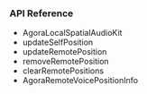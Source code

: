 <PlatformWrapper platform="macos">

### API Reference

- <Link to="{{Global.API_REF_MACOS_ROOT}}/class_ilocalspatialaudioengine.html">AgoraLocalSpatialAudioKit</Link>

- <Link to="{{Global.API_REF_MACOS_ROOT}}/class_ibasespatialaudioengine.html#api_ibasespatialaudioengine_updateselfposition">updateSelfPosition</Link>

- <Link to="{{Global.API_REF_MACOS_ROOT}}/class_ilocalspatialaudioengine.html#api_ilocalspatialaudioengine_updateremoteposition">updateRemotePosition</Link>

- <Link to="{{Global.API_REF_MACOS_ROOT}}/class_ilocalspatialaudioengine.html#api_ilocalspatialaudioengine_removeremoteposition">removeRemotePosition</Link>

- <Link to="{{Global.API_REF_MACOS_ROOT}}/class_ilocalspatialaudioengine.html#api_ilocalspatialaudioengine_clearremotepositions">clearRemotePositions</Link>

- <Link to="{{Global.API_REF_MACOS_ROOT}}/rtc_api_data_type.html#class_remotevoicepositioninfo">AgoraRemoteVoicePositionInfo</Link>

</PlatformWrapper>
